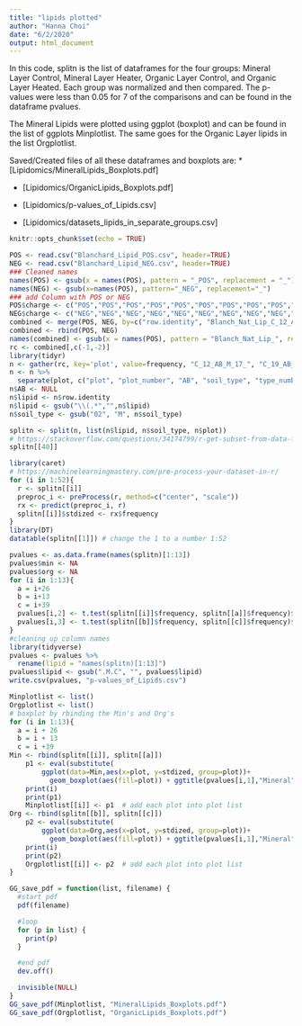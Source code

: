 ```yaml
---
title: "lipids plotted"
author: "Hanna Choi"
date: "6/2/2020"
output: html_document
---
```


In this code, splitn is the list of dataframes for the four groups: Mineral Layer Control, Mineral Layer Heater, Organic Layer Control, and Organic Layer Heated. Each group was normalized and then compared. The p-values were less than 0.05 for 7 of the comparisons and can be found in the dataframe pvalues. 

The Mineral Lipids were plotted using ggplot (boxplot) and can be found in the list of ggplots Minplotlist. The same goes for the Organic Layer lipids in the list Orgplotlist.

Saved/Created files of all these dataframes and boxplots are:
  * [Lipidomics/MineralLipids_Boxplots.pdf]
  
  * [Lipidomics/OrganicLipids_Boxplots.pdf]
  
  * [Lipidomics/p-values_of_Lipids.csv]
  
  * [Lipidomics/datasets_lipids_in_separate_groups.csv]
```r
knitr::opts_chunk$set(echo = TRUE)
```
```r
POS <- read.csv("Blanchard_Lipid_POS.csv", header=TRUE)
NEG <- read.csv("Blanchard_Lipid_NEG.csv", header=TRUE)
### Cleaned names
names(POS) <- gsub(x = names(POS), pattern = "_POS", replacement = "_")  
names(NEG) <- gsub(x=names(POS), pattern="_NEG", replacement="_")
### add Column with POS or NEG
POS$charge <- c("POS","POS","POS","POS","POS","POS","POS","POS","POS","POS","POS","POS","POS","POS","POS","POS","POS","POS","POS","POS","POS","POS","POS","POS","POS","POS","POS","POS","POS","POS","POS","POS","POS","POS","POS","POS","POS","POS","POS","POS","POS","POS","POS","POS","POS","POS","POS","POS","POS","POS","POS","POS","POS","POS","POS","POS","POS","POS","POS","POS","POS","POS","POS","POS","POS","POS","POS","POS","POS","POS","POS","POS","POS","POS","POS","POS","POS","POS","POS","POS","POS","POS","POS","POS","POS","POS","POS","POS","POS","POS","POS","POS","POS","POS","POS","POS","POS","POS","POS","POS","POS","POS","POS","POS","POS","POS","POS","POS","POS","POS","POS","POS","POS","POS","POS","POS","POS")
NEG$charge <- c("NEG","NEG","NEG","NEG","NEG","NEG","NEG","NEG","NEG","NEG","NEG","NEG","NEG","NEG","NEG","NEG","NEG","NEG","NEG","NEG","NEG","NEG","NEG","NEG","NEG","NEG","NEG","NEG","NEG","NEG","NEG","NEG","NEG","NEG","NEG","NEG","NEG","NEG","NEG","NEG","NEG","NEG","NEG","NEG","NEG","NEG","NEG","NEG","NEG","NEG","NEG","NEG","NEG","NEG","NEG","NEG","NEG","NEG","NEG","NEG","NEG","NEG","NEG","NEG","NEG","NEG","NEG","NEG","NEG","NEG","NEG","NEG","NEG","NEG","NEG")
combined <- merge(POS, NEG, by=c("row.identity", "Blanch_Nat_Lip_C_12_AB_M_17_", "Blanch_Nat_Lip_C_19_AB_O_26_", "Blanch_Nat_Lip_H_17_AB_O_22_", "Blanch_Nat_Lip_H_30_AB_M_11_", "Blanch_Nat_Lip_C_19_AB_M_16_", "Blanch_Nat_Lip_C_27_AB_O_21_", "Blanch_Nat_Lip_C_12_AB_O_25_", "Blanch_Nat_Lip_C_14_AB_M_27_", "Blanch_Nat_Lip_C_14_AB_O_09_", "Blanch_Nat_Lip_C_30_AB_M_14_", "Blanch_Nat_Lip_C_34_AB_O_10_", "Blanch_Nat_Lip_C_4_AB_M_08_",  "Blanch_Nat_Lip_C_4_AB_O_04_",  "Blanch_Nat_Lip_H_28_AB_M_03_", "Blanch_Nat_Lip_H_11_AB_M_13_", "Blanch_Nat_Lip_H_17_AB_M_18_", "Blanch_Nat_Lip_H_26_AB_M_12_", "Blanch_Nat_Lip_C_7_AB_M_07_",  "Blanch_Nat_Lip_H_11_AB_O_24_", "Blanch_Nat_Lip_H_2B_M_02_",   "Blanch_Nat_Lip_H_2_AB_M_23_",  "Blanch_Nat_Lip_H_32_AB_M_20_", "Blanch_Nat_Lip_H_2_AB_O_15_",  "Blanch_Nat_Lip_H_32_AB_O_19_", "Blanch_Nat_Lip_H_34_AB_M_01_", "Blanch_Nat_Lip_H_4_AB_O_06_",  "Blanch_Nat_Lip_H_4_AB_M_05_",  "charge"))
combined <- rbind(POS, NEG)
names(combined) <- gsub(x = names(POS), pattern = "Blanch_Nat_Lip_", replacement = "")  
rc <- combined[,c(-1,-2)]
library(tidyr)
n <- gather(rc, key='plot', value=frequency, "C_12_AB_M_17_", "C_19_AB_M_16_", "C_14_AB_M_27_", "C_30_AB_M_14_", "C_4_AB_M_08_", "C_7_AB_M_07_"  ,"H_30_AB_M_11_"  ,"H_28_AB_M_03_","H_11_AB_M_13_", "H_17_AB_M_18_"  ,   "H_26_AB_M_12_"   ,  "H_2B_M_02_"    ,  "H_2_AB_M_23_", "H_32_AB_M_20_"   ,  "H_34_AB_M_01_"    , "H_4_AB_M_05_"   ,   "C_19_AB_O_26_"  , "C_27_AB_O_21_"    , "C_12_AB_O_25_"     ,"C_14_AB_O_09_"   ,  "C_34_AB_O_10_" , "C_4_AB_O_04_", "H_17_AB_O_22_",  "H_11_AB_O_24_"    , "H_2_AB_O_15_","H_32_AB_O_19_", "H_4_AB_O_06_")
n <- n %>%
  separate(plot, c("plot", "plot_number", "AB", "soil_type", "type_number"), "_")
n$AB <- NULL
n$lipid <- n$row.identity
n$lipid <- gsub("\\(.*","",n$lipid)
n$soil_type <- gsub("02", "M", n$soil_type)
```

```r
splitn <- split(n, list(n$lipid, n$soil_type, n$plot))
# https://stackoverflow.com/questions/34174799/r-get-subset-from-data-frame-filtering-by-year-date-value
splitn[[40]]
```
```r
library(caret)
# https://machinelearningmastery.com/pre-process-your-dataset-in-r/
for (i in 1:52){
  r <- splitn[[i]]
  preproc_i <- preProcess(r, method=c("center", "scale"))
  rx <- predict(preproc_i, r)
  splitn[[i]]$stdized <- rx$frequency
}
library(DT)
datatable(splitn[[1]]) # change the 1 to a number 1:52
```

```r
pvalues <- as.data.frame(names(splitn)[1:13]) 
pvalues$min <- NA
pvalues$org <- NA
for (i in 1:13){
  a = i+26
  b = i+13
  c = i+39
  pvalues[i,2] <- t.test(splitn[[i]]$frequency, splitn[[a]]$frequency)$p.value
  pvalues[i,3] <- t.test(splitn[[b]]$frequency, splitn[[c]]$frequency)$p.value
}
#cleaning up column names
library(tidyverse)
pvalues <- pvalues %>%
  rename(lipid = "names(splitn)[1:13]")
pvalues$lipid <- gsub(".M.C", "", pvalues$lipid)
write.csv(pvalues, "p-values_of_Lipids.csv")
```
```r
Minplotlist <- list()
Orgplotlist <- list()
# boxplot by rbinding the Min's and Org's
for (i in 1:13){
  a = i + 26
  b = i + 13
  c = i +39
Min <- rbind(splitn[[i]], splitn[[a]])
    p1 <- eval(substitute(
        ggplot(data=Min,aes(x=plot, y=stdized, group=plot))+ 
          geom_boxplot(aes(fill=plot)) + ggtitle(pvalues[i,1],"Mineral")))
    print(i)
    print(p1)
    Minplotlist[[i]] <- p1  # add each plot into plot list
Org <- rbind(splitn[[b]], splitn[[c]])
    p2 <- eval(substitute(
        ggplot(data=Org,aes(x=plot, y=stdized, group=plot))+ 
          geom_boxplot(aes(fill=plot)) + ggtitle(pvalues[i,1],"Mineral")))
    print(i)
    print(p2)
    Orgplotlist[[i]] <- p2  # add each plot into plot list
}
```
```r
GG_save_pdf = function(list, filename) {
  #start pdf
  pdf(filename)

  #loop
  for (p in list) {
    print(p)
  }

  #end pdf
  dev.off()

  invisible(NULL)
}
GG_save_pdf(Minplotlist, "MineralLipids_Boxplots.pdf")
GG_save_pdf(Orgplotlist, "OrganicLipids_Boxplots.pdf")
```
```r

```



